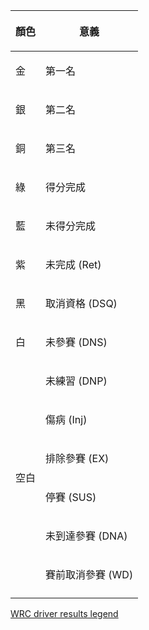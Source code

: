 {| style="margin-right:0; font-size:85%" class="wikitable"
|-
! 顏色 !! 意義
|- bgcolor="#ffffbf"
| 金 || 第一名
|- bgcolor="#dfdfdf"
| 銀 || 第二名
|- bgcolor="#ffdf9f"
| 銅 || 第三名
|- bgcolor="#dfffdf"
| 綠 || 得分完成
|- bgcolor="#cfcfff"
| 藍 || 未得分完成
|- bgcolor="#efcfff"
| 紫 || 未完成 (Ret)
|- bgcolor="#000000" style="color:white"
| 黑 || 取消資格 (DSQ)
|- bgcolor="#ffffff"
| 白 || 未參賽 (DNS)
|-
| rowspan="6" | 空白
| 未練習 (DNP)
|-
| 傷病 (Inj)
|-
| 排除參賽 (EX)
|-
| 停賽 (SUS)
|-
| 未到達參賽 (DNA)
|-
| 賽前取消參賽 (WD)
|-
|}<noinclude>
[[Category:World Rally Championship infobox templates|WRC driver results legend]]
</noinclude>
